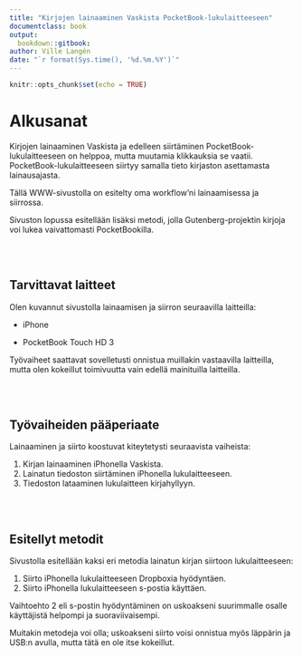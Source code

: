 ```yaml
---
title: "Kirjojen lainaaminen Vaskista PocketBook-lukulaitteeseen"
documentclass: book
output:
  bookdown::gitbook:
author: Ville Langén
date: "`r format(Sys.time(), '%d.%m.%Y')`"
---
```


```r
knitr::opts_chunk$set(echo = TRUE)
```

# Alkusanat

Kirjojen lainaaminen Vaskista ja edelleen siirtäminen PocketBook-lukulaitteeseen on helppoa, mutta muutamia klikkauksia se vaatii. PocketBook-lukulaitteeseen siirtyy samalla tieto kirjaston asettamasta lainausajasta.

Tällä WWW-sivustolla on esitelty oma workflow'ni lainaamisessa ja siirrossa.

Sivuston lopussa esitellään lisäksi metodi, jolla Gutenberg-projektin kirjoja voi lukea vaivattomasti PocketBookilla.

<br><br>

## Tarvittavat laitteet

Olen kuvannut sivustolla lainaamisen ja siirron seuraavilla laitteilla:

-   iPhone

-   PocketBook Touch HD 3

Työvaiheet saattavat sovelletusti onnistua muillakin vastaavilla laitteilla, mutta olen kokeillut toimivuutta vain edellä mainituilla laitteilla.

<br><br>

## Työvaiheiden pääperiaate

Lainaaminen ja siirto koostuvat kiteytetysti seuraavista vaiheista:

1.  Kirjan lainaaminen iPhonella Vaskista.
2.  Lainatun tiedoston siirtäminen iPhonella lukulaitteeseen.
3.  Tiedoston lataaminen lukulaitteen kirjahyllyyn.

<br><br>

## Esitellyt metodit

Sivustolla esitellään kaksi eri metodia lainatun kirjan siirtoon lukulaitteeseen:

1.  Siirto iPhonella lukulaitteeseen Dropboxia hyödyntäen.
2.  Siirto iPhonella lukulaitteeseen s-postia käyttäen.

Vaihtoehto 2 eli s-postin hyödyntäminen on uskoakseni suurimmalle osalle käyttäjistä helpompi ja suoraviivaisempi.

Muitakin metodeja voi olla; uskoakseni siirto voisi onnistua myös läppärin ja USB:n avulla, mutta tätä en ole itse kokeillut.
